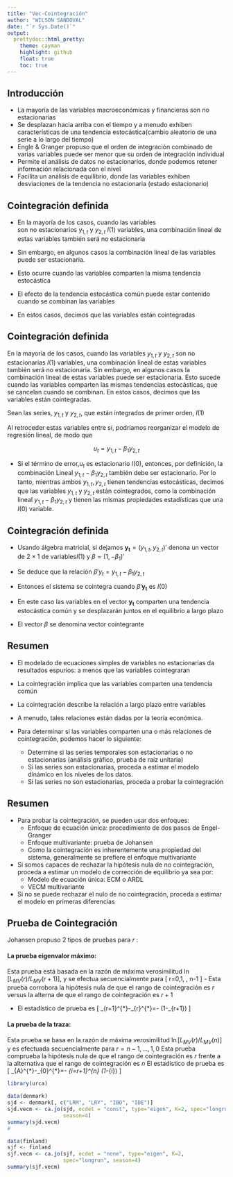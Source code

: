 ```yaml
---
title: "Vec-Cointegración"
author: "WILSON SANDOVAL"
date: "`r Sys.Date()`"
output:
  prettydoc::html_pretty:
    theme: cayman
    highlight: github
    float: true
    toc: true
---
```


## **Introducción**

- La mayoría de las variables macroeconómicas y financieras son no estacionarias
- Se desplazan hacia arriba con el tiempo y a menudo exhiben características de una tendencia estocástica(cambio aleatorio de una serie a lo largo del tiempo)
- Engle & Granger propuso que el orden de integración combinado de varias variables puede ser menor que su orden de integración individual
- Permite el análisis de datos no estacionarios, donde podemos retener información relacionada con el nivel
- Facilita un análisis de equilibrio, donde las variables exhiben desviaciones de la tendencia no estacionaria (estado estacionario)


## **Cointegración definida**

- En la mayoría de los casos, cuando las variables  
 son no estacionarios $y_{1,t}$  y $y_{2,t}$ $I(1)$
 variables, una combinación lineal de estas variables también será no estacionaria

- Sin embargo, en algunos casos la combinación lineal de las variables puede ser estacionaria.

- Esto ocurre cuando las variables comparten la misma tendencia estocástica
- El efecto de la tendencia estocástica común puede estar contenido cuando se combinan las variables
- En estos casos, decimos que las variables están cointegradas

## Cointegración definida

En la mayoría de los casos, cuando las variables $y_{1,t}$  y $y_{2,t}$  son no estacionarias $I(1)$ variables, una combinación lineal de estas variables también será no estacionaria. Sin embargo, en algunos casos la combinación lineal de estas variables puede ser estacionaria. Esto sucede cuando las variables comparten las mismas tendencias estocásticas, que se cancelan cuando se combinan. En estos casos, decimos que las variables están cointegradas.


Sean las series, $y_{1,t}$  y $y_{2,t}$, que están integrados de primer orden, $I(1)$

Al retroceder estas variables entre sí, podríamos reorganizar el modelo de regresión lineal, de modo que

$$u_t=y_{1,t}-\beta_1 y_{2,t}$$

- Si el término de error,$u_t$ es estacionario $I(0)$, entonces, por definición, la combinación Lineal $y_{1,t}-\beta_1 y_{2,t}$ también debe ser estacionario. Por lo tanto, mientras ambos $y_{1,t} , y_{2,t}$ tienen tendencias estocásticas, decimos que las variables   $y_{1,t}$  y   $y_{2,t}$  están cointegrados, como la combinación lineal 
$y_{1,t}-\beta_1 y_{2,t}$ y tienen  las mismas propiedades estadísticas que una $I(0)$ 
variable.


## Cointegración definida

- Usando álgebra matricial, si dejamos $\mathbf{y_t}=(y_{1,t} , y_{2,t} )'$  denona un vector de $2\times 1$  de variables$I(1)$ y  $\beta=(1,-\beta_1)'$

- Se deduce que la relación  $\beta'y_t= y_{1,t} -\beta_1 y_{2,t}$

- Entonces el sistema se cointegra cuando $\beta'\mathbf{y_t}$ es $I(0)$

- En este caso las variables en el vector $\mathbf{y_t}$ comparten una tendencia estocástica común y se desplazarán juntos en el equilibrio a largo plazo


- El vector $\beta$  se denomina vector cointegrante 


## Resumen

* El modelado de ecuaciones simples de variables no estacionarias da resultados espurios: a menos que las variables cointegraran

* La cointegración implica que las variables comparten una tendencia común

* La cointegración describe la relación a largo plazo entre variables

* A menudo, tales relaciones están dadas por la teoría económica.

* Para determinar si las variables comparten una o más relaciones de cointegración, podemos hacer lo siguiente:
  + Determine si las series temporales son estacionarias o no estacionarias (análisis gráfico, prueba de raíz unitaria)
  +  Si las series son estacionarias, proceda a estimar el modelo dinámico en los niveles de los datos.
  + Si las series no son estacionarias, proceda a probar la cointegración



## Resumen

* Para probar la cointegración, se pueden usar dos enfoques:
  + Enfoque de ecuación única: procedimiento de dos pasos de Engel-Granger
  + Enfoque multivariante: prueba de Johansen
  + Como la cointegración es inherentemente una propiedad del sistema, generalmente se prefiere el enfoque multivariante
- Si somos capaces de rechazar la hipótesis nula de no cointegración, proceda a estimar un modelo de corrección de equilibrio ya sea por:
  + Modelo de ecuación única: ECM o ARDL
  + VECM multivariante
- Si no se puede rechazar el nulo de no cointegración, proceda a estimar el modelo en primeras diferencias

## Prueba de Cointegración

Johansen propuso 2 tipos de pruebas para $r$ :


#### La prueba eigenvalor máximo:
Esta prueba está basada en la razón de máxima verosimilitud $\ln \left[L_{M V}(r) / L_{M V}(r+1)\right],$ y se efectua secuencialmente para
\[
r=0,1, \ldots, n-1
\]
- Esta prueba corrobora la hipótesis nula de que el rango de cointegración es $r$ versus la alterna de que el rango de cointegración es $r+1$ 

- El estadístico de prueba es
\[
\ell_{r+1}^{*}-\ell_{r}^{*}=-\frac{T}{2} \ln \left(1-\widehat{\lambda}_{r+1}\right)
\]



#### La prueba de la traza:
Esta prueba se basa en la razón de máxima verosimilitud $\ln \left[L_{M V}(r) / L_{M V}(n)\right]$ y es efectuada secuencialmente para $r=n-1, \ldots, 1,0$
Esta prueba comprueba la hipótesis nula de que el rango de cointegración es $r$ frente a la alternativa que el rango de cointegración es $n$ El estadístico de prueba es
\[
\ell_{A}^{*}-\ell_{0}^{*}=-\frac{T}{2} \sum_{i=r+1}^{n} \log \left(1-\widehat{\lambda}_{i}\right)
\]


```r
library(urca)
```




```r


data(denmark)
sjd <- denmark[, c("LRM", "LRY", "IBO", "IDE")]
sjd.vecm <- ca.jo(sjd, ecdet = "const", type="eigen", K=2, spec="longrun",
                  season=4)
summary(sjd.vecm)
#

```



```r
data(finland)
sjf <- finland
sjf.vecm <- ca.jo(sjf, ecdet = "none", type="eigen", K=2,
                  spec="longrun", season=4)
summary(sjf.vecm)
```


